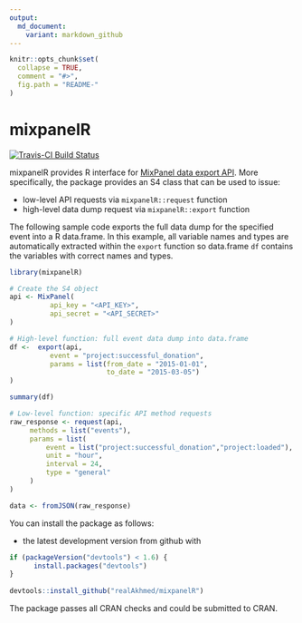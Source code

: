 ```yaml
---
output:
  md_document:
    variant: markdown_github
---
```


<!-- README.md is generated from README.Rmd. Please edit that file -->

```r
knitr::opts_chunk$set(
  collapse = TRUE,
  comment = "#>",
  fig.path = "README-"
)
```

# mixpanelR

[![Travis-CI Build Status](https://travis-ci.org/realAkhmed/mixpanelR.svg?branch=master)](https://travis-ci.org/realAkhmed/mixpanelR)

mixpanelR provides R interface for [MixPanel data export API](https://mixpanel.com/docs/api-documentation/data-export-api).
More specifically, the package provides an S4 class that can be used to issue:

* low-level API requests via `mixpanelR::request` function
* high-level data dump request via `mixpanelR::export` function

The following sample code exports the full data dump for the specified event into a R data.frame. In this example, all variable names and types are automatically extracted within the `export` function so data.frame `df` contains the variables with correct names and types.

``` R
library(mixpanelR)

# Create the S4 object    
api <- MixPanel(
          api_key = "<API_KEY>",
          api_secret = "<API_SECRET>"
)

# High-level function: full event data dump into data.frame 
df <-  export(api,
          event = "project:successful_donation",
          params = list(from_date = "2015-01-01",
                        to_date = "2015-03-05")
)

summary(df)

# Low-level function: specific API method requests
raw_response <- request(api,
     methods = list("events"),
     params = list(
         event = list("project:successful_donation","project:loaded"),
         unit = "hour",
         interval = 24,
         type = "general"
     )
)

data <- fromJSON(raw_response)
```

You can install the package as follows:

* the latest development version from github with

``` R
if (packageVersion("devtools") < 1.6) {
      install.packages("devtools")
}
    
devtools::install_github("realAkhmed/mixpanelR")
```

The package passes all CRAN checks and could be submitted to CRAN.
